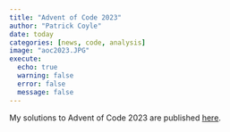 ```yaml
---
title: "Advent of Code 2023"
author: "Patrick Coyle"
date: today
categories: [news, code, analysis]
image: "aoc2023.JPG"
execute:
  echo: true
  warning: false
  error: false
  message: false
---
```


My solutions to Advent of Code 2023 are published [here](https://patrickcoyle.github.io/caoc_2023/).
